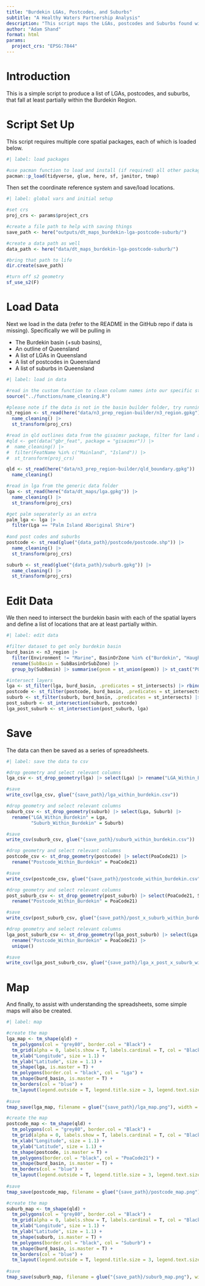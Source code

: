 ```yaml
---
title: "Burdekin LGAs, Postcodes, and Suburbs"
subtitle: "A Healthy Waters Partnership Analysis"
description: "This script maps the LGAs, postcodes and Suburbs found within the Burdekin region. The output of this was used in the Burdekin expansion project."
author: "Adam Shand"
format: html
params:
  project_crs: "EPSG:7844"
---
```


# Introduction

This is a simple script to produce a list of LGAs, postcodes, and suburbs, that fall at least partially within the Burdekin Region.

# Script Set Up

This script requires multiple core spatial packages, each of which is loaded below.

```r
#| label: load packages

#use pacman function to load and install (if required) all other packages
pacman::p_load(tidyverse, glue, here, sf, janitor, tmap)

```

Then set the coordinate reference system and save/load locations.

```r
#| label: global vars and initial setup

#set crs
proj_crs <- params$project_crs

#create a file path to help with saving things
save_path <- here("outputs/dt_maps_burdekin-lga-postcode-suburb/")

#create a data path as well
data_path <- here("data/dt_maps_burdekin-lga-postcode-suburb/")

#bring that path to life
dir.create(save_path)

#turn off s2 geometry
sf_use_s2(F)

```

# Load Data

Next we load in the data (refer to the README in the GitHub repo if data is missing). Specifically we will be pulling in 

 - The Burdekin basin (+sub basins),
 - An outline of Queensland
 - A list of LGAs in Queensland
 - A list of postcodes in Queensland
 - A list of suburbs in Queensland

```r
#| label: load in data

#read in the custom function to clean column names into our specific style
source("../functions/name_cleaning.R")

#please note if the data is not in the basin builder folder, try running the basin builder script
n3_region <- st_read(here("data/n3_prep_region-builder/n3_region.gpkg")) |> 
  name_cleaning() |> 
  st_transform(proj_crs)

#read in qld outlines data from the gisaimsr package, filter for land and islands, update crs
#qld <- get(data("gbr_feat", package = "gisaimsr")) |>
#  name_cleaning() |> 
#  filter(FeatName %in% c("Mainland", "Island")) |> 
#  st_transform(proj_crs)

qld <- st_read(here("data/n3_prep_region-builder/qld_boundary.gpkg")) |> 
  name_cleaning()

#read in lga from the generic data folder
lga <- st_read(here("data/dt_maps/lga.gpkg")) |> 
  name_cleaning() |> 
  st_transform(proj_crs)

#get palm seperaterly as an extra
palm_lga <- lga |> 
  filter(Lga == "Palm Island Aboriginal Shire")
  
#and post codes and suburbs
postcode <- st_read(glue("{data_path}/postcode/postcode.shp")) |> 
  name_cleaning() |> 
  st_transform(proj_crs)

suburb <- st_read(glue("{data_path}/suburb.gpkg")) |> 
  name_cleaning() |> 
  st_transform(proj_crs)

```

# Edit Data

We then need to intersect the burdekin basin with each of the spatial layers and define a list of locations that are at least partially within.

```r
#| label: edit data

#filter dataset to get only burdekin basin
burd_basin <- n3_region |> 
  filter(Environment != "Marine", BasinOrZone %in% c("Burdekin", "Haughton")) |> 
  rename(SubBasin = SubBasinOrSubZone) |>  
  group_by(SubBasin) |> summarise(geom = st_union(geom)) |> st_cast("POLYGON")

#intersect layers
lga <- st_filter(lga, burd_basin, .predicates = st_intersects) |> rbind(palm_lga)
postcode <- st_filter(postcode, burd_basin, .predicates = st_intersects)
suburb <- st_filter(suburb, burd_basin, .predicates = st_intersects) |> rename(Suburb = Locality)
post_suburb <- st_intersection(suburb, postcode)
lga_post_suburb <- st_intersection(post_suburb, lga)

```

# Save

The data can then be saved as a series of spreadsheets.

```r
#| label: save the data to csv

#drop geometry and select relevant columns
lga_csv <- st_drop_geometry(lga) |> select(Lga) |> rename("LGA_Within_Burdekin" = Lga)

#save
write_csv(lga_csv, glue("{save_path}/lga_within_burdekin.csv"))

#drop geometry and select relevant columns
suburb_csv <- st_drop_geometry(suburb) |> select(Lga, Suburb) |> 
  rename("LGA_Within_Burdekin" = Lga,
         "Suburb_Within_Burdekin" = Suburb)

#save
write_csv(suburb_csv, glue("{save_path}/suburb_within_burdekin.csv"))

#drop geometry and select relevant columns
postcode_csv <- st_drop_geometry(postcode) |> select(PoaCode21) |> 
  rename("Postcode_Within_Burdekin" = PoaCode21)

#save
write_csv(postcode_csv, glue("{save_path}/postcode_within_burdekin.csv"))

#drop geometry and select relevant columns
post_suburb_csv <- st_drop_geometry(post_suburb) |> select(PoaCode21, Suburb) |> 
  rename("Postcode_Within_Burdekin" = PoaCode21)

#save
write_csv(post_suburb_csv, glue("{save_path}/post_x_suburb_within_burdekin.csv"))

#drop geometry and select relevant columns
lga_post_suburb_csv <- st_drop_geometry(lga_post_suburb) |> select(Lga, PoaCode21, Suburb) |> 
  rename("Postcode_Within_Burdekin" = PoaCode21) |> 
  unique()

#save
write_csv(lga_post_suburb_csv, glue("{save_path}/lga_x_post_x_suburb_within_burdekin.csv"))

```

# Map

And finally, to assist with understanding the spreadsheets, some simple maps will also be created.

```r
#| label: map

#create the map
lga_map <- tm_shape(qld) +
  tm_polygons(col = "grey80", border.col = "Black") +
  tm_grid(alpha = 0, labels.show = T, labels.cardinal = T, col = "Black") +
  tm_xlab("Longitude", size = 1.1) +
  tm_ylab("Latitude", size = 1.1) +
  tm_shape(lga, is.master = T) +
  tm_polygons(border.col = "black", col = "Lga") +
  tm_shape(burd_basin, is.master = T) +
  tm_borders(col = "blue") +
  tm_layout(legend.outside = T, legend.title.size = 3, legend.text.size = 1.5)
  
#save
tmap_save(lga_map, filename = glue("{save_path}/lga_map.png"), width = 24, height = 16)

#create the map
postcode_map <- tm_shape(qld) +
  tm_polygons(col = "grey80", border.col = "Black") +
  tm_grid(alpha = 0, labels.show = T, labels.cardinal = T, col = "Black") +
  tm_xlab("Longitude", size = 1.1) +
  tm_ylab("Latitude", size = 1.1) +
  tm_shape(postcode, is.master = T) +
  tm_polygons(border.col = "black", col = "PoaCode21") +
  tm_shape(burd_basin, is.master = T) +
  tm_borders(col = "blue") +
  tm_layout(legend.outside = T, legend.title.size = 3, legend.text.size = 1.5)
  
#save
tmap_save(postcode_map, filename = glue("{save_path}/postcode_map.png"), width = 24, height = 16)

#create the map
suburb_map <- tm_shape(qld) +
  tm_polygons(col = "grey80", border.col = "Black") +
  tm_grid(alpha = 0, labels.show = T, labels.cardinal = T, col = "Black") +
  tm_xlab("Longitude", size = 1.1) +
  tm_ylab("Latitude", size = 1.1) +
  tm_shape(suburb, is.master = T) +
  tm_polygons(border.col = "black", col = "Suburb") +
  tm_shape(burd_basin, is.master = T) +
  tm_borders(col = "blue") +
  tm_layout(legend.outside = T, legend.title.size = 3, legend.text.size = 1.5)
  
#save
tmap_save(suburb_map, filename = glue("{save_path}/suburb_map.png"), width = 24, height = 16)


```
